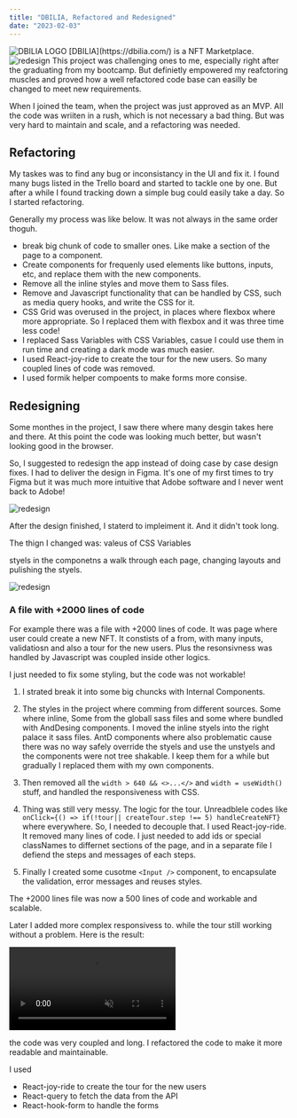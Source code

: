 ```yaml
---
title: "DBILIA, Refactored and Redesigned"
date: "2023-02-03"
---
```


<img src='dbilia-logo-light-mode' alt="DBILIA LOGO" />
[DBILIA](https://dbilia.com/) is a NFT Marketplace.

<img alt='redesign' src='/dbilia/redesign1.png' />
This project was challenging ones to me, especially right after the graduating from my bootcamp. But definietly empowered my reafctoring muscles and proved how a well refactored code base can easilly be changed to meet new requirements.

When I joined the team, when the project was just approved as an MVP. All the code was wriiten in a rush, which is not necessary a bad thing. But was very hard to maintain and scale, and a refactoring was needed.

## Refactoring

My taskes was to find any bug or inconsistancy in the UI and fix it. I found many bugs listed in the Trello board and started to tackle one by one. But after a while I found tracking down a simple bug could easily take a day. So I started refactoring.

Generally my process was like below. It was not always in the same order thoguh.

- break big chunk of code to smaller ones. Like make a section of the page to a component.
- Create components for frequenly used elements like buttons, inputs, etc, and replace them with the new components.
- Remove all the inline styles and move them to Sass files.
- Remove and Javascript functionality that can be handled by CSS, such as media query hooks, and write the CSS for it.
- CSS Grid was overused in the project, in places where flexbox where more appropriate. So I replaced them with flexbox and it was three time less code!
- I replaced Sass Variables with CSS Variables, casue I could use them in run time and creating a dark mode was much easier.
- I used React-joy-ride to create the tour for the new users. So many coupled lines of code was removed.
- I used formik helper compoents to make forms more consise.

## Redesigning

Some monthes in the project, I saw there where many desgin takes here and there. At this point the code was looking much better, but wasn't looking good in the browser.

So, I suggested to redesign the app instead of doing case by case design fixes. I had to deliver the design in Figma. It's one of my first times to try Figma but it was much more intuitive that Adobe software and I never went back to Adobe!

<img alt='redesign' src='/dbilia/redesign.png' />

After the design finished, I staterd to impleiment it. And it didn't took long.

The thign I changed was:
valeus of CSS Variables

styels in the componetns
a walk through each page, changing layouts and pulishing the styels.

<img alt='redesign' src='/dbilia/redesign2.png' />

### A file with +2000 lines of code

For example there was a file with +2000 lines of code. It was page where user could create a new NFT. It constists of a from, with many inputs, validatiosn and also a tour for the new users. Plus the resonsivness was handled by Javascript was coupled inside other logics.

I just needed to fix some styling, but the code was not workable!

1. I strated break it into some big chuncks with Internal Components.

2. The styles in the project where comming from different sources. Some where inline, Some from the globall sass files and some where bundled with AndDesing components. I moved the inline styels into the right palace it sass files. AntD components where also problematic cause there was no way safely override the styels and use the unstyels and the components were not tree shakable. I keep them for a while but gradually I replaced them with my own components.

3. Then removed all the `width > 640 && <>...</>` and `width = useWidth()` stuff, and handled the responsiveness with CSS.

4. Thing was still very messy. The logic for the tour. Unreadblele codes like `onClick={() => if(!tour|| createTour.step !== 5) handleCreateNFT}` where everywhere. So, I needed to decouple that. I used React-joy-ride. It removed many lines of code. I just needed to add ids or special classNames to differnet sections of the page, and in a separate file I defiend the steps and messages of each steps.

5. Finally I created some cusotme `<Input />` component, to encapsulate the validation, error messages and reuses styles.

The +2000 lines file was now a 500 lines of code and workable and scalable.

Later I added more complex responsivess to. while the tour still working without a problem. Here is the result:

<video alt='Responsiveness' src='/dbilia/responsive.mp4' controls muted controlList='nodownload nofullscreen' >
</video>

the code was very coupled and long.
I refactored the code to make it more readable and maintainable.

I used

- React-joy-ride to create the tour for the new users
- React-query to fetch the data from the API
- React-hook-form to handle the forms


